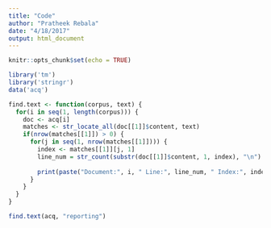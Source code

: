```yaml
---
title: "Code"
author: "Pratheek Rebala"
date: "4/18/2017"
output: html_document
---
```


```r
knitr::opts_chunk$set(echo = TRUE)
```

```r
library('tm')
library('stringr')
data('acq')
```

```r
find.text <- function(corpus, text) {
  for(i in seq(1, length(corpus))) {
    doc <- acq[i]
    matches <- str_locate_all(doc[[1]]$content, text)
    if(nrow(matches[[1]]) > 0) {
      for(j in seq(1, nrow(matches[[1]]))) {
        index <- matches[[1]][j, 1]
        line_num = str_count(substr(doc[[1]]$content, 1, index), "\n") + 1
        
        print(paste("Document:", i, " Line:", line_num, " Index:", index))
      }
    }
  }
}

find.text(acq, "reporting")
```